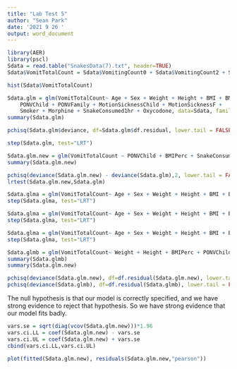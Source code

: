 ---
title: "Lab Test 5"
author: "Sean Park"
date: '2021 9 26 '
output: word_document
---


```{r}
library(AER)
library(pscl)
Sdata = read.table("SnakesData(7).txt", header=TRUE)
Sdata$VomitTotalCount = Sdata$VomitingCount0 + Sdata$VomitingCount2 + Sdata$VomitingCount4 + Sdata$VomitingCount6
```


```{r}
hist(Sdata$VomitTotalCount)
```

```{r}
Sdata.glm = glm(VomitTotalCount~ Age + Sex + Weight + Height + BMI + BMIPerc + 
    PONVChild + PONVFamily + MotionSicknessChild + MotionSicknessF + 
    Smoker + Morphine + SnakeConsumed1hr + Oxycodone, data=Sdata, family ="poisson"(link=log))
summary(Sdata.glm)
```
```{r}
pchisq(Sdata.glm$deviance, df=Sdata.glm$df.residual, lower.tail = FALSE)
```



```{r}
step(Sdata.glm, test="LRT")
```
```{r}
Sdata.glm.new = glm(VomitTotalCount ~ PONVChild + BMIPerc + SnakeConsumed1hr + Weight + Height, data = Sdata, family = poisson(link = log))
summary(Sdata.glm.new)
```

```{r}
pchisq(deviance(Sdata.glm.new) - deviance(Sdata.glm),2, lower.tail = FALSE)
lrtest(Sdata.glm.new,Sdata.glm)
```

```{r}
Sdata.glma = glm(VomitTotalCount~ Age + Sex + Weight + Height + BMI + BMIPerc + PONVChild*MotionSicknessChild + PONVFamily+Oxycodone +Smoker + MotionSicknessF + Morphine + SnakeConsumed1hr, data=Sdata, family ="poisson"(link=log))
step(Sdata.glma, test="LRT")
```

```{r}
Sdata.glma = glm(VomitTotalCount~ Age + Sex + Weight + Height + BMI + BMIPerc + PONVChild+MotionSicknessChild + PONVFamily*MotionSicknessF+Oxycodone +Smoker + Morphine + SnakeConsumed1hr, data=Sdata, family ="poisson"(link=log))
step(Sdata.glma, test="LRT")
```
```{r}
Sdata.glma = glm(VomitTotalCount~ Age + Sex + Weight + Height + BMI + BMIPerc + PONVChild+MotionSicknessChild + PONVFamily+MotionSicknessF*Oxycodone +Smoker + Morphine + SnakeConsumed1hr, data=Sdata, family ="poisson"(link=log))
step(Sdata.glma, test="LRT")
```

```{r}
Sdata.glmb = glm(VomitTotalCount~ Weight + Height + BMIPerc + PONVChild+MotionSicknessF*Oxycodone +Smoker+ SnakeConsumed1hr, data=Sdata, family ="poisson"(link=log))
summary(Sdata.glmb)
summary(Sdata.glm.new)
```
```{r}
pchisq(deviance(Sdata.glm.new), df=df.residual(Sdata.glm.new), lower.tail = FALSE)
pchisq(deviance(Sdata.glmb), df=df.residual(Sdata.glmb), lower.tail = FALSE)
```
The null hypothesis is that our model is correctly specified, and we have strong evidence to reject that hypothesis. So we have strong evidence that our model fits badly.

```{r}
vars.se = sqrt(diag(vcov(Sdata.glm.new)))*1.96
vars.ci.LL = coef(Sdata.glm.new) - vars.se
vars.ci.UL = coef(Sdata.glm.new) + vars.se
cbind(vars.ci.LL,vars.ci.UL)
```

```{r}
plot(fitted(Sdata.glm.new), residuals(Sdata.glm.new,"pearson"))
```


